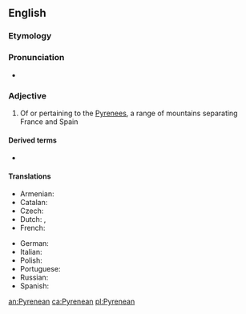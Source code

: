 ==English==

===Etymology===
{{suffix|Pyrenees|ean|lang=en}}

===Pronunciation===
* {{IPA|/ˌpɪɹəˈniːən/|lang=en}}

===Adjective===
{{en-adj|-}}

# Of or pertaining to the [[Pyrenees]], a range of mountains separating France and Spain

====Derived terms====
* {{l|en|Pyrenean desman}}

====Translations====
{{trans-top|of or pertaining to the Pyrenees}}
* Armenian: {{t|hy|պիրենեյան}}
* Catalan: {{t+|ca|pirinenc}}
* Czech: {{t+|cs|pyrenejský}}
* Dutch: {{t+|nl|Pyrenees}}, {{t+|nl|Pyrenese}}
* French: {{t+|fr|pyrénéen|m}}
{{trans-mid}}
* German: {{t|de|pyrenäisch}}
* Italian: {{t|it|pirenaico}}
* Polish: {{t+|pl|pirenejski}}
* Portuguese: {{t|pt|pirenaico}}
* Russian: {{t+|ru|пирене́йский}}
* Spanish: {{t+|es|pirenaico}}
{{trans-bottom}}

[[an:Pyrenean]]
[[ca:Pyrenean]]
[[pl:Pyrenean]]